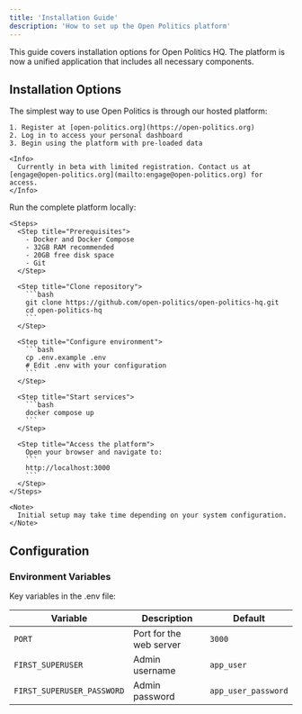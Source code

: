 ```yaml
---
title: 'Installation Guide'
description: 'How to set up the Open Politics platform'
---
```



This guide covers installation options for Open Politics HQ. The platform is now a unified application that includes all necessary components.

## Installation Options

<Tabs>
  <Tab title="Hosted Version">
    The simplest way to use Open Politics is through our hosted platform:
    
    1. Register at [open-politics.org](https://open-politics.org)
    2. Log in to access your personal dashboard
    3. Begin using the platform with pre-loaded data
    
    <Info>
      Currently in beta with limited registration. Contact us at [engage@open-politics.org](mailto:engage@open-politics.org) for access.
    </Info>
  </Tab>
  
  <Tab title="Self-Hosted">
    Run the complete platform locally:
    
    <Steps>
      <Step title="Prerequisites">
        - Docker and Docker Compose
        - 32GB RAM recommended
        - 20GB free disk space
        - Git
      </Step>
      
      <Step title="Clone repository">
        ```bash
        git clone https://github.com/open-politics/open-politics-hq.git
        cd open-politics-hq
        ```
      </Step>
      
      <Step title="Configure environment">
        ```bash
        cp .env.example .env
        # Edit .env with your configuration
        ```
      </Step>
      
      <Step title="Start services">
        ```bash
        docker compose up
        ```
      </Step>
      
      <Step title="Access the platform">
        Open your browser and navigate to:
        ```
        http://localhost:3000
        ```
      </Step>
    </Steps>
    
    <Note>
      Initial setup may take time depending on your system configuration.
    </Note>
  </Tab>
  
</Tabs>

## Configuration

### Environment Variables

Key variables in the .env file:

| Variable | Description | Default |
| --- | --- | --- |
| `PORT` | Port for the web server | `3000` |
| `FIRST_SUPERUSER` | Admin username | `app_user` |
| `FIRST_SUPERUSER_PASSWORD` | Admin password | `app_user_password` |
